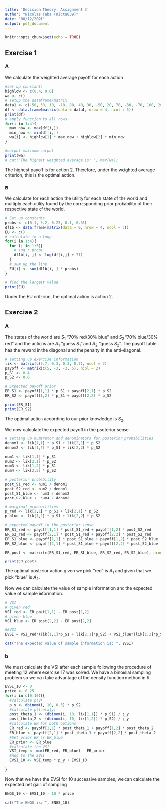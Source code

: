 ```yaml
---
title: 'Decision Theory: Assignment 3'
author: "Nicolas Taba (nicta839)"
date: "08/12/2021"
output: pdf_document
---
```


```r
knitr::opts_chunk$set(echo = TRUE)
```

## Exercise 1

### A

We calculate the weighted average payoff for each action

```r
#set up constants
highlow <- c(0.4, 0.6)
wa <- c()
# setup the dataframe/matrix
data1 <- c(-50, 30, 10, -10, 80, 40, 30, -50, 20, 70, -30, -70, 100, 20, 10, -20, 0, 50, 40, 200)
df <- data.frame(matrix(data = data1, nrow = 4, ncol = 5))
print(df)
# apply function to all rows
for(i in 1:4){
  max_now <- max(df[i,])
  min_now <- min(df[i,])
  wa[i] <- highlow[1] * max_now + highlow[2] * min_now
}

#output maximum output
print(wa)
# cat("The highest weighted average is: ", max(wa))

```

The highest payoff is for action 2. Therefore, under the weighted average criterion, this is the optimal action.

### B

We calculate for each action the utility for each state of the world and multiply each utility found by the corresponding prior probability of their respective state of the world.


```r
# Set up constants
probs <- c(0.1, 0.2, 0.25, 0.1, 0.35)
df1b <- data.frame(matrix(data = 0, nrow = 4, ncol = 5))
EU <- c()
# calculate in a loop
for(i in 1:4){
  for (j in 1:5){
    # log * probs
    df1b[i, j] <- log(df[i,j] + 71)
  }
  # sum up the line
  EU[i] <- sum(df1b[i, ] * probs)
}

# find the largest value
print(EU)

```


Under the EU criterion, the optimal action is action 2.


## Exercise 2

### A

The states of the world are $S_1$ "70% red/30% blue" and $S_2$ "70% blue/30% red" and the actions are $A_1$ "guess $S_1$" and $A_2$ "guess $S_2$". The payoff table has the reward in the diagonal and the penalty in the anti-diagonal.

```r
# setting up exercise information
lik <- matrix(c(0.7, 0.3, 0.3, 0.7), ncol = 2)
payoff <- matrix(c(5, -3, -3, 5), ncol = 2)
p_S1 <- 0.4
p_S2 <- 0.6

# Expected payoff prior
ER_S1 <- payoff[1,1] * p_S1 + payoff[2,1] * p_S2
ER_S2 <- payoff[1,2] * p_S1 + payoff[2,2] * p_S2

print(ER_S1)
print(ER_S2)
```

The optimal action according to our prior knowledge is $S_2$.

We now calculate the expected payoff in the psoterior sense

```r
# setting up numerator and denominators for posterior probabilities
denom1 <- lik[1,1] * p_S1 + lik[2,1] * p_S2
denom2 <- lik[1,2] * p_S1 + lik[2,2] * p_S2

num1 <- lik[1,1] * p_S1
num2 <- lik[2,1] * p_S2
num3 <- lik[1,2] * p_S1
num4 <- lik[2,2] * p_S2

# posterior probability
post_S1_red <- num1 / denom1
post_S2_red <- num2 / denom1
post_S1_blue <- num3 / denom2
post_S2_blue <- num4 / denom2

# marginal probabilities
p_red <- lik[1,1] * p_S1 + lik[2,1] * p_S2
p_blue <- lik[1,2] * p_S1 + lik[2,2] * p_S2

# expected payoff in the posterior sense
ER_S1_red <- payoff[1,1] * post_S1_red + payoff[1,2] * post_S2_red
ER_S2_red <- payoff[2,1] * post_S1_red + payoff[2,2] * post_S2_red
ER_S1_blue <- payoff[1,1] * post_S1_blue + payoff[1,2] * post_S2_blue
ER_S2_blue <- payoff[2,1] * post_S1_blue + payoff[2,2] * post_S2_blue

ER_post <- matrix(c(ER_S1_red, ER_S1_blue, ER_S2_red, ER_S2_blue), nrow = 2)

print(ER_post)

```

The optimal posterior action given we pick "red" is $A_1$ and given that we pick "blue" is $A_2$.

Now we can calculate the value of sample information and the expected value of sample information.

```r
# VSI
# given red
VSI_red <- ER_post[1,1] - ER_post[1,2]
# given blue
VSI_blue <- ER_post[2,2] - ER_post[2,2]

#EVSI
EVSI = VSI_red*(lik[1,1]*p_S1 + lik[2,1]*p_S2) + VSI_blue*(lik[1,2]*p_S1 + lik[2,2]*p_S2)

cat("The expected value of sample information is: ", EVSI)

```

### b

We must calculate the VSI after each sample following the procedure of meeting 12 where exercise 17 was solved. We have a binomial sampling problem so we can take advantage of the density function method in R.

```r
EVSI_10 <- 0
price <- 0.25
for(i in c(0:10)){
  #calculate p(y)
  p_y <- dbinom(i, 10, 0.3) * p_S2
  #calculate p(theta|y)
  post_theta_1 <- (dbinom(i, 10, lik[1,1]) * p_S1) / p_y
  post_theta_2 <- (dbinom(i, 10, lik[1,2]) * p_S2) / p_y
  #calculate ER for both options
  ER_red <- payoff[1,1] * post_theta_1 + payoff[1,2] * post_theta_2
  ER_blue <- payoff[2,1] * post_theta_1 + payoff[2,2] * post_theta_2
  #Set prior ER as ER_blue
  ER_prior <- ER_blue
  #calculate the VSI
  VSI_temp <- max(ER_red, ER_blue) - ER_prior
  #Add to the EVSI
  EVSI_10 <- VSI_temp * p_y + EVSI_10
  
}

```

Now that we have the EVSI for 10 successive samples, we can calculate the expected net gain of sampling

```r
ENGS_10 <- EVSI_10 - 10 * price

cat("The ENGS is: ", ENGS_10)

```


```r


```


```r


```


```r


```


```r


```


```r


```


```r


```


```r


```


```r


```


```r


```


```r


```


